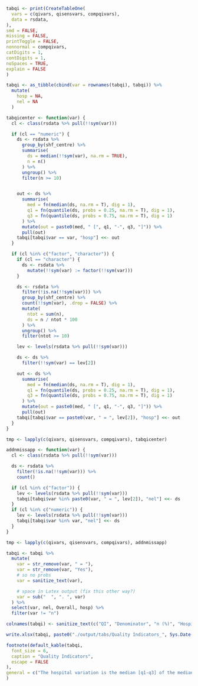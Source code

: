 ```r

tabqi <- print(CreateTableOne(
  vars = c(qivars, qisensvars, compqivars),
  data = rsdata,
),
smd = FALSE,
missing = FALSE,
printToggle = FALSE,
nonnormal = compqivars,
catDigits = 1,
contDigits = 1,
noSpaces = TRUE,
explain = FALSE
)

tabqi <- as_tibble(cbind(var = rownames(tabqi), tabqi)) %>%
  mutate(
    hosp = NA,
    nel = NA
  )

tabqicenter <- function(var) {
  cl <- class(rsdata %>% pull(!!sym(var)))

  if (cl == "numeric") {
    ds <- rsdata %>%
      group_by(shf_centre) %>%
      summarise(
        ds = median(!!sym(var), na.rm = TRUE),
        n = n()
      ) %>%
      ungroup() %>%
      filter(n >= 10)


    out <- ds %>%
      summarise(
        med = fn(median(ds, na.rm = T), dig = 1),
        q1 = fn(quantile(ds, probs = 0.25, na.rm = T), dig = 1),
        q3 = fn(quantile(ds, probs = 0.75, na.rm = T), dig = 1)
      ) %>%
      mutate(out = paste0(med, " [", q1, "-", q3, "]")) %>%
      pull(out)
    tabqi[tabqi$var == var, "hosp"] <<- out
  }

  if (cl %in% c("factor", "character")) {
    if (cl == "character") {
      ds <- rsdata %>%
        mutate(!!sym(var) := factor(!!sym(var)))
    }

    ds <- rsdata %>%
      filter(!is.na(!!sym(var))) %>%
      group_by(shf_centre) %>%
      count(!!sym(var), .drop = FALSE) %>%
      mutate(
        ntot = sum(n),
        ds = n / ntot * 100
      ) %>%
      ungroup() %>%
      filter(ntot >= 10)

    lev <- levels(rsdata %>% pull(!!sym(var)))

    ds <- ds %>%
      filter(!!sym(var) == lev[2])

    out <- ds %>%
      summarise(
        med = fn(median(ds, na.rm = T), dig = 1),
        q1 = fn(quantile(ds, probs = 0.25, na.rm = T), dig = 1),
        q3 = fn(quantile(ds, probs = 0.75, na.rm = T), dig = 1)
      ) %>%
      mutate(out = paste0(med, " [", q1, "-", q3, "]")) %>%
      pull(out)
    tabqi[tabqi$var == paste0(var, " = ", lev[2]), "hosp"] <<- out
  }
}

tmp <- lapply(c(qivars, qisensvars, compqivars), tabqicenter)

addnmissapp <- function(var) {
  cl <- class(rsdata %>% pull(!!sym(var)))

  ds <- rsdata %>%
    filter(!is.na(!!sym(var))) %>%
    count()

  if (cl %in% c("factor")) {
    lev <- levels(rsdata %>% pull(!!sym(var)))
    tabqi[tabqi$var %in% paste0(var, " = ", lev[2]), "nel"] <<- ds
  }
  if (cl %in% c("numeric")) {
    lev <- levels(rsdata %>% pull(!!sym(var)))
    tabqi[tabqi$var %in% var, "nel"] <<- ds
  }
}

tmp <- lapply(c(qivars, qisensvars, compqivars), addnmissapp)

tabqi <- tabqi %>%
  mutate(
    var = str_remove(var, " = "),
    var = str_remove(var, "Yes"),
    # so no probs
    var = sanitize_text(var),

    # space in Latex output (fix this other way?)
    var = sub("  ", ". ", var)
  ) %>%
  select(var, nel, Overall, hosp) %>%
  filter(var != "n")

colnames(tabqi) <- sanitize_text(c("QI", "Denominator", "n (%)", "Hospital variation median [q1-q3]"))

write.xlsx(tabqi, paste0("./output/tabs/Quality Indicators_", Sys.Date(), ".xlsx"), rowNames = FALSE, overwrite = TRUE)

footnote(default_kable(tabqi,
  font_size = 6,
  caption = "Quality Indicators",
  escape = FALSE
),
general = c("The hospital variation is the median [q1-q3] of the median (continuous variables) or proportion (categorical variables).")
)
```
